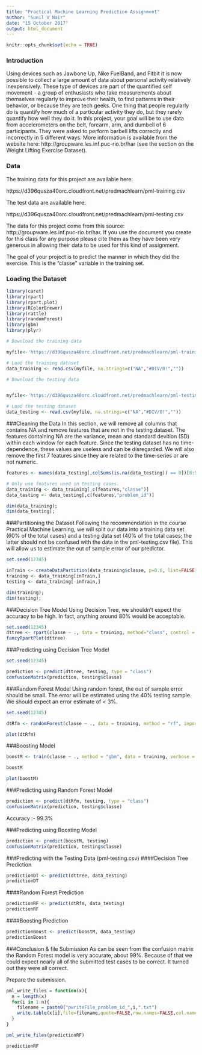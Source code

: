 ---
title: "Practical Machine Learning Prediction Assignment"
author: "Sunil V Nair"
date: "15 October 2017"
output: html_document
---

```{r setup, include=FALSE}
knitr::opts_chunk$set(echo = TRUE)
```

### Introduction

Using devices such as Jawbone Up, Nike FuelBand, and Fitbit it is now possible to collect a large amount of data about personal activity relatively inexpensively. These type of devices are part of the quantified self movement - a group of enthusiasts who take measurements about themselves regularly to improve their health, to find patterns in their behavior, or because they are tech geeks. One thing that people regularly do is quantify how much of a particular activity they do, but they rarely quantify how well they do it. In this project, your goal will be to use data from accelerometers on the belt, forearm, arm, and dumbell of 6 participants. They were asked to perform barbell lifts correctly and incorrectly in 5 different ways. More information is available from the website here: http://groupware.les.inf.puc-rio.br/har (see the section on the Weight Lifting Exercise Dataset).

### Data

The training data for this project are available here:

https://d396qusza40orc.cloudfront.net/predmachlearn/pml-training.csv

The test data are available here:

https://d396qusza40orc.cloudfront.net/predmachlearn/pml-testing.csv

The data for this project come from this source: http://groupware.les.inf.puc-rio.br/har. If you use the document you create for this class for any purpose please cite them as they have been very generous in allowing their data to be used for this kind of assignment.

The goal of your project is to predict the manner in which they did the exercise. This is the "classe" variable in the training set.

### Loading the Dataset

```{r libs}
library(caret)
library(rpart)
library(rpart.plot)
library(RColorBrewer)
library(rattle)
library(randomForest)
library(gbm)
library(plyr)
```

```{r readLoad}
# Download the training data

myfile<-'https://d396qusza40orc.cloudfront.net/predmachlearn/pml-training.csv?accessType=DOWNLOAD'

# Load the training dataset
data_training <- read.csv(myfile, na.strings=c("NA","#DIV/0!",""))

# Download the testing data


myfile<-'https://d396qusza40orc.cloudfront.net/predmachlearn/pml-testing.csv?accessType=DOWNLOAD'

# Load the testing dataset
data_testing <- read.csv(myfile, na.strings=c("NA","#DIV/0!",""))
```

###Cleaning the Data
In this section, we will remove all columns that contains NA and remove features that are not in the testing dataset. The features containing NA are the variance, mean and standard devition (SD) within each window for each feature. Since the testing dataset has no time-dependence, these values are useless and can be disregarded. We will also remove the first 7 features since they are related to the time-series or are not numeric.
```{r clnData}
features <- names(data_testing[,colSums(is.na(data_testing)) == 0])[8:59]

# Only use features used in testing cases.
data_training <- data_training[,c(features,"classe")]
data_testing <- data_testing[,c(features,"problem_id")]

dim(data_training); 
dim(data_testing);
```

###Partitioning the Dataset
Following the recommendation in the course Practical Machine Learning, we will split our data into a training data set (60% of the total cases) and a testing data set (40% of the total cases; the latter should not be confused with the data in the pml-testing.csv file). This will allow us to estimate the out of sample error of our predictor.
```{r partData}
set.seed(12345)

inTrain <- createDataPartition(data_training$classe, p=0.6, list=FALSE)
training <- data_training[inTrain,]
testing <- data_training[-inTrain,]

dim(training); 
dim(testing);
```

###Decision Tree Model
Using Decision Tree, we shouldn't expect the accuracy to be high. In fact, anything around 80% would be acceptable.
```{r treem}
set.seed(12345)
dttree <- rpart(classe ~ ., data = training, method="class", control = rpart.control(method = "cv", number = 10))
fancyRpartPlot(dttree)
```

###Predicting using Decision Tree Model
```{r predTree}
set.seed(12345)

prediction <- predict(dttree, testing, type = "class")
confusionMatrix(prediction, testing$classe)
```

###Random Forest Model
Using random forest, the out of sample error should be small. The error will be estimated using the 40% testing sample. We should expect an error estimate of < 3%.
```{r rfm}
set.seed(12345)

dtRfm <- randomForest(classe ~ ., data = training, method = "rf", importance = T, trControl = trainControl(method = "cv", classProbs=TRUE,savePredictions=TRUE,allowParallel=TRUE, number = 10))

plot(dtRfm)
```

###Boosting Model
```{r boostm}
boostM <- train(classe ~ ., method = "gbm", data = training, verbose = F, trControl = trainControl(method = "cv", number = 10))

boostM
```

```{r Pltboostm}
plot(boostM)
```

###Predicting using Random Forest Model
```{r predRfm}
prediction <- predict(dtRfm, testing, type = "class")
confusionMatrix(prediction, testing$classe)
```

Accuracy :- 99.3% 

###Predicting using Boosting Model
```{r predBoostm}
prediction <- predict(boostM, testing)
confusionMatrix(prediction, testing$classe)
```

###Predicting with the Testing Data (pml-testing.csv)
####Decision Tree Prediction
```{r dft}
predictionDT <- predict(dttree, data_testing)
predictionDT
```

####Random Forest Prediction
```{r rfp}
predictionRF <- predict(dtRfm, data_testing)
predictionRF
```

####Boosting Prediction
```{r prfp}
predictionBoost <- predict(boostM, data_testing)
predictionBoost
```



###Conclusion &  file Submission
As can be seen from the confusion matrix the Random Forest model is very accurate, about 99%. Because of that we could expect nearly all of the submitted test cases to be correct. It turned out they were all correct.

Prepare the submission.
```{r pwriteFile}
pml_write_files = function(x){
  n = length(x)
  for(i in 1:n){
    filename = paste0("pwriteFile_problem_id_",i,".txt")
    write.table(x[i],file=filename,quote=FALSE,row.names=FALSE,col.names=FALSE)
  }
}

pml_write_files(predictionRF)

predictionRF
```

